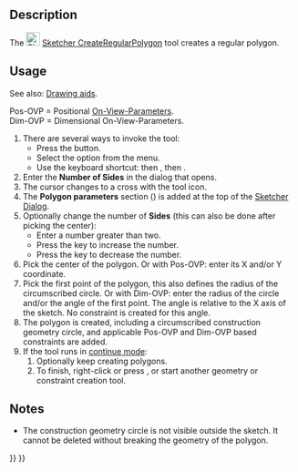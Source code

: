 <languages/>
<translate>

<!--T:9-->
{{Docnav
|[[Sketcher_CreateOctagon|Octagon]]
|[[Sketcher_CreateSlot|Slot]]
|[[Sketcher_Workbench|Sketcher]]
|IconL=Sketcher_CreateOctagon.svg
|IconR=Sketcher_CreateSlot.svg
|IconC=Workbench_Sketcher.svg
}}

<!--T:1-->
{{GuiCommand
|Name=Sketcher CreateRegularPolygon
|MenuLocation=Sketch → Sketcher geometries → Create regular polygon
|Workbenches=[[Sketcher_Workbench|Sketcher]]
|Shortcut={{KEY|G}} {{KEY|P}} {{KEY|R}}
}}

==Description== <!--T:2--> 

<!--T:5-->
The [[Image:Sketcher_CreateRegularPolygon.svg|24px]] [[Sketcher_CreateRegularPolygon|Sketcher CreateRegularPolygon]] tool creates a regular polygon.

== Usage == <!--T:3-->

<!--T:14-->
See also: [[Sketcher_Workbench#Drawing_aids|Drawing aids]].

<!--T:15-->
Pos-OVP = Positional [[Sketcher_Preferences#General|On-View-Parameters]]. {{Version|1.0}}<br>
Dim-OVP = Dimensional On-View-Parameters. {{Version|1.0}}

<!--T:7-->
# There are several ways to invoke the tool:
#* Press the {{Button|[[Image:Sketcher_CreateRegularPolygon.svg|16px]] [[Sketcher_CreateRegularPolygon|Regular polygon]]}} button.
#* Select the {{MenuCommand|Sketcher → Sketcher geometries → [[Image:Sketcher_CreateRegularPolygon.svg|16px]] Create regular polygon}} option from the menu.
#* Use the keyboard shortcut: {{KEY|G}} then {{KEY|P}}, then {{KEY|R}}.
# Enter the '''Number of Sides''' in the dialog that opens.
# The cursor changes to a cross with the tool icon.
# The '''Polygon parameters''' section ({{Version|1.0}}) is added at the top of the [[Sketcher_Dialog|Sketcher Dialog]].
# Optionally change the number of '''Sides''' (this can also be done after picking the center):
#* Enter a number greater than two.
#* Press the {{KEY|U}} key to increase the number.
#* Press the {{KEY|J}} key to decrease the number.
# Pick the center of the polygon. Or with Pos-OVP: enter its X and/or Y coordinate.
# Pick the first point of the polygon, this also defines the radius of the circumscribed circle. Or with Dim-OVP: enter the radius of the circle and/or the angle of the first point. The angle is relative to the X axis of the sketch. No constraint is created for this angle.
# The polygon is created, including a circumscribed construction geometry circle, and applicable Pos-OVP and Dim-OVP based constraints are added.
# If the tool runs in [[Sketcher_Workbench#Continue_modes|continue mode]]:
## Optionally keep creating polygons.
## To finish, right-click or press {{KEY|Esc}}, or start another geometry or constraint creation tool.

==Notes== <!--T:16-->

<!--T:17-->
* The construction geometry circle is not visible outside the sketch. It cannot be deleted without breaking the geometry of the polygon.


<!--T:10-->
{{Docnav
|[[Sketcher_CreateOctagon|Octagon]]
|[[Sketcher_CreateSlot|Slot]]
|[[Sketcher_Workbench|Sketcher]]
|IconL=Sketcher_CreateOctagon.svg
|IconR=Sketcher_CreateSlot.svg
|IconC=Workbench_Sketcher.svg
}}

</translate>
{{Sketcher Tools navi{{#translation:}}}}
{{Userdocnavi{{#translation:}}}}